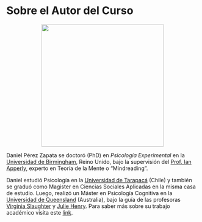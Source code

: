 # Sobre el Autor del Curso {-}

```{=html}
<p align="center">
  <img width="320" height="320" src="images/daniel.jpg">
</p>
<p align="center">
</p>
```

Daniel Pérez Zapata se doctoró (PhD) en *Psicología Experimental* en la [Universidad de Birmingham](https://www.birmingham.ac.uk/index.aspx), Reino Unido, bajo la supervisión del [Prof. Ian Apperly](https://www.birmingham.ac.uk/staff/profiles/psychology/apperly-ian.aspx), experto en Teoría de la Mente o "Mindreading". 

Daniel estudió Psicología en la [Universidad de Tarapacá](https://www.uta.cl) (Chile) y también se graduó como Magister en Ciencias Sociales Aplicadas  en la misma casa de estudio. Luego, realizó un Máster en Psicología Cognitiva en la [Universidad de Queensland](https://www.uq.edu.au/) (Australia), bajo la guía de las profesoras [Virginia Slaughter](https://researchers.uq.edu.au/researcher/499) y [Julie Henry](https://researchers.uq.edu.au/researcher/2589). Para saber más sobre su trabajo académico visita este [link](https://www.danielperezzapata.com){target="_blank"}. 
